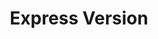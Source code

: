 ---
id: "express_easy_020"
questionType: "MULTIPLE_CHOICE"
title: "Express Version"
description: "Which command shows the installed version of Express?"
difficulty: "EASY"
category: "Express"
options:
  - "express -v"
  - "npm list express"
  - "node -v"
  - "npm version express"
correctAnswer: 1
---
